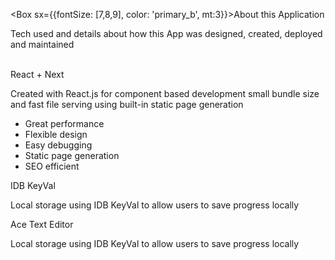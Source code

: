 
<Navbar />

<Box px={5} pb={6}>

<Box sx={{fontSize: [7,8,9], color: 'primary_b', mt:3}}>About this Application</Box>

Tech used and details about how this App was designed, created, deployed and maintained

<br/>




<Card variant='glass' mt={3} p={5} pt={3}>
<Box sx={{fontSize: [4,5,6], color: 'primary_b', mt:3}}>React + Next</Box>

Created with React.js for component based development small bundle size and fast file serving using built-in static page generation

- Great performance
- Flexible design
- Easy debugging
- Static page generation
- SEO efficient

</Card>


<Card variant='glass' mt={3} p={5} pt={3}>
<Box sx={{fontSize: [4,5,6], color: 'primary_b', mt:3}}>IDB KeyVal</Box>

Local storage using IDB KeyVal to allow users to save progress locally

</Card>




<Card variant='glass' mt={3} p={5} pt={3}>
<Box sx={{fontSize: [4,5,6], color: 'primary_b', mt:3}}>Ace Text Editor</Box>

Local storage using IDB KeyVal to allow users to save progress locally

</Card>





</Box>
<Footer />